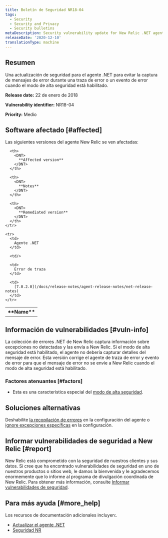 ```yaml
---
title: Boletín de Seguridad NR18-04
tags:
  - Security
  - Security and Privacy
  - Security bulletins
metaDescription: Security vulnerability update for New Relic .NET agent.
releaseDate: '2020-12-10'
translationType: machine
---
```


## Resumen

Una actualización de seguridad para el agente .NET para evitar la captura de mensajes de error durante una traza de error o un evento de error cuando el modo de alta seguridad está habilitado.

<DNT>**Release date:**</DNT> 22 de enero de 2018

<DNT>**Vulnerability identifier:**</DNT> NR18-04

<DNT>**Priority:**</DNT> Medio

## Software afectado [#affected]

Las siguientes versiones del agente New Relic se ven afectadas:

<table>
  <tbody>
    <tr>
      <th>
        <DNT>
          **Name**
        </DNT>
      </th>

      <th>
        <DNT>
          **Affected version**
        </DNT>
      </th>

      <th>
        <DNT>
          **Notes**
        </DNT>
      </th>

      <th>
        <DNT>
          **Remediated version**
        </DNT>
      </th>
    </tr>

    <tr>
      <td>
        Agente .NET
      </td>

      <td/>

      <td>
        Error de traza
      </td>

      <td>
        [7.0.2.0](/docs/release-notes/agent-release-notes/net-release-notes)
      </td>
    </tr>
  </tbody>
</table>

## Información de vulnerabilidades [#vuln-info]

La colección de errores .NET de New Relic captura información sobre excepciones no detectadas y las envía a New Relic. Si el modo de alta seguridad está habilitado, el agente no debería capturar detalles del mensaje de error. Esta versión corrige el agente de traza de error y evento de error para que el mensaje de error no se envíe a New Relic cuando el modo de alta seguridad está habilitado.

### Factores atenuantes [#factors]

* Esta es una característica especial del [modo de alta seguridad](/docs/agents/net-agent/configuration/net-agent-configuration#high_security_mode).

## Soluciones alternativas

Deshabilite [la recopilación de errores](/docs/agents/net-agent/configuration/net-agent-configuration#error_collector) en la configuración del agente o [ignore excepciones específicas](/docs/agents/net-agent/configuration/net-agent-configuration#error-ignoreErrors) en la configuración.

## Informar vulnerabilidades de seguridad a New Relic [#report]

New Relic está comprometido con la seguridad de nuestros clientes y sus datos. Si cree que ha encontrado vulnerabilidades de seguridad en uno de nuestros productos o sitios web, le damos la bienvenida y le agradecemos enormemente que lo informe al programa de divulgación coordinada de New Relic. Para obtener más información, consulte [Informar vulnerabilidades de seguridad](/docs/security/new-relic-security/data-privacy/reporting-security-vulnerabilities).

## Para más ayuda [#more_help]

Los recursos de documentación adicionales incluyen:.

* [Actualizar el agente .NET](/docs/agents/net-agent/installation/update-net-agent)
* [Seguridad NR](https://newrelic.com/security)